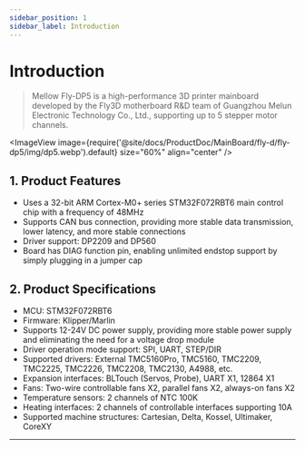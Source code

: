 ```yaml
---
sidebar_position: 1
sidebar_label: Introduction
---
```


# Introduction

> Mellow Fly-DP5 is a high-performance 3D printer mainboard developed by the Fly3D motherboard R&D team of Guangzhou Melun Electronic Technology Co., Ltd., supporting up to 5 stepper motor channels.

<ImageView image={require('@site/docs/ProductDoc/MainBoard/fly-d/fly-dp5/img/dp5.webp').default} size="60%" align="center" />

## **1. Product Features**

* Uses a 32-bit ARM Cortex-M0+ series STM32F072RBT6 main control chip with a frequency of 48MHz
* Supports CAN bus connection, providing more stable data transmission, lower latency, and more stable connections
* Driver support: DP2209 and DP560
* Board has DIAG function pin, enabling unlimited endstop support by simply plugging in a jumper cap

## 2. Product Specifications

* MCU: STM32F072RBT6
* Firmware: Klipper/Marlin
* Supports 12-24V DC power supply, providing more stable power supply and eliminating the need for a voltage drop module
* Driver operation mode support: SPI, UART, STEP/DIR
* Supported drivers: External TMC5160Pro, TMC5160, TMC2209, TMC2225, TMC2226, TMC2208, TMC2130, A4988, etc.
* Expansion interfaces: BLTouch (Servos, Probe), UART X1, 12864 X1
* Fans: Two-wire controllable fans X2, parallel fans X2, always-on fans X2
* Temperature sensors: 2 channels of NTC 100K
* Heating interfaces: 2 channels of controllable interfaces supporting 10A
* Supported machine structures: Cartesian, Delta, Kossel, Ultimaker, CoreXY


----